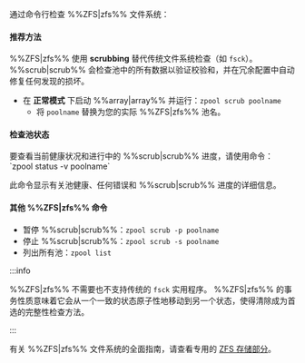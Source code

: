 通过命令行检查 %%ZFS|zfs%% 文件系统：

<h4>推荐方法</h4>

%%ZFS|zfs%% 使用 **scrubbing** 替代传统文件系统检查（如 `fsck`）。 %%scrub|scrub%% 会检查池中的所有数据以验证校验和，并在冗余配置中自动修复任何发现的损坏。

- 在 **正常模式** 下启动 %%array|array%% 并运行：`zpool scrub poolname`
  - 将 `poolname` 替换为您的实际 %%ZFS|zfs%% 池名。

<h4>检查池状态</h4>
要查看当前健康状况和进行中的 %%scrub|scrub%% 进度，请使用命令：`zpool status -v poolname`

此命令显示有关池健康、任何错误和 %%scrub|scrub%% 进度的详细信息。

<h4>其他 %%ZFS|zfs%% 命令</h4>

- 暂停 %%scrub|scrub%%：`zpool scrub -p poolname`
- 停止 %%scrub|scrub%%：`zpool scrub -s poolname`
- 列出所有池：`zpool list`

:::info

%%ZFS|zfs%% 不需要也不支持传统的 `fsck` 实用程序。 %%ZFS|zfs%% 的事务性质意味着它会从一个一致的状态原子性地移动到另一个状态，使得清除成为首选的完整性检查方法。

:::

有关 %%ZFS|zfs%% 文件系统的全面指南，请查看专用的 [ZFS 存储部分](../../../advanced-configurations/optimize-storage/zfs-storage.mdx)。
